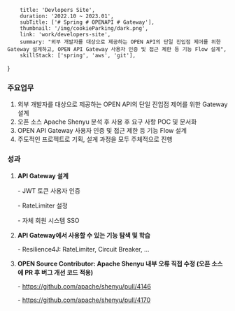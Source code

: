        title: 'Devlopers Site',
        duration: '2022.10 ~ 2023.01',
        subTitle: ['# Spring # OPENAPI # Gateway'],
        thumbnail: '/img/cookieParking/dark.png',
        link: 'work/developers-site',
        summary: "외부 개발자를 대상으로 제공하는 OPEN API의 단일 진입점 제어를 위한 Gateway 설계하고, OPEN API Gateway 사용자 인증 및 접근 제한 등 기능 Flow 설계",
        skillStack: ['spring', 'aws', 'git'],
}

<div>
        <section>
                <h3>주요업무</h3>
                <ol>
                        <li> 외부 개발자를 대상으로 제공하는 OPEN API의 단일 진입점 제어를 위한 Gateway 설계 </li>
                        <li> 오픈 소스 Apache Shenyu 분석 후 사용 후 요구 사항 POC 및 문서화 </li>
                        <li> OPEN API Gateway 사용자 인증 및 접근 제한 등 기능 Flow 설계 </li>
                        <li> 주도적인 프로젝트로 기획, 설계 과정을 모두 주체적으로 진행 </li>
                </ol>
                <h3>성과</h3>
                <ol>
                        <li> 
                                <b>API Gateway 설계</b>
                                <p>- JWT 토큰 사용자 인증</p>
                                <p>- RateLimiter 설정</p>
                                <p>- 자체 회원 시스템 SSO</p>
                        </li>
                        <li> <b>API Gateway에서 사용할 수 있는 기능 탐색 및 학습</b>
                                <p>- Resilience4J: RateLimiter, Circuit Breaker, ...</p>
                        </li>
                        <li> <b>OPEN Source Contributor: Apache Shenyu 내부 오류 직접 수정 (오픈 소스에 PR 후 버그 개선 코드 적용)</b>
                                <p>- <a target="_blank" href="https://github.com/apache/shenyu/pull/4146">https://github.com/apache/shenyu/pull/4146</a></p>
                                <p>- <a target="_blank" href="https://github.com/apache/shenyu/pull/4170">https://github.com/apache/shenyu/pull/4170</a></p>
                        </li>
                </ol>
        </section>
</div>
